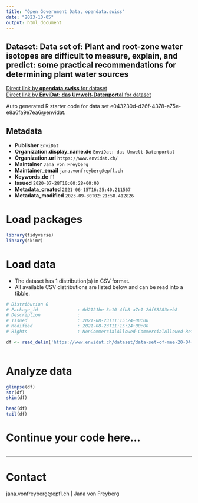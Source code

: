 ```yaml
---
title: "Open Government Data, opendata.swiss"
date: "2023-10-05"
output: html_document
---
```


## Dataset: Data set of: Plant and root-zone water isotopes are difficult to measure, explain, and predict: some practical recommendations for determining plant water sources



[Direct link by **opendata.swiss** for dataset](https://opendata.swiss/de/dataset/data-set-of-plant-and-root-zone-water-isotopes-are-difficult-to-measure-explain-and-predict-som)<br>
[Direct link by **EnviDat: das Umwelt-Datenportal** for dataset](https://www.envidat.ch/#/metadata/data-set-of-mee-20-04-264)

Auto generated R starter code for data set e043230d-d26f-4378-a75e-e8a6fa9e7ea6@envidat.

## Metadata

- **Publisher** `EnviDat`
- **Organization.display_name.de** `EnviDat: das Umwelt-Datenportal`
- **Organization.url** `https://www.envidat.ch/`
- **Maintainer** `Jana von Freyberg`
- **Maintainer_email** `jana.vonfreyberg@epfl.ch`
- **Keywords.de** `[]`
- **Issued** `2020-07-28T10:00:28+00:00`
- **Metadata_created** `2021-06-15T16:25:40.211567`
- **Metadata_modified** `2023-09-30T02:21:58.412826`


# Load packages

```r

library(tidyverse)
library(skimr)

```

# Load data

-   The dataset has 1 distribution(s) in CSV format.
-   All available CSV distributions are listed below and can be read into a tibble.

```r

# Distribution 0
# Package_id               : 6d2121be-3c10-4fb8-a7c1-2df68283ceb8
# Description              : 
# Issued                   : 2021-08-23T11:15:24+00:00
# Modified                 : 2021-08-23T11:15:24+00:00
# Rights                   : NonCommercialAllowed-CommercialAllowed-ReferenceRequired

df <- read_delim('https://www.envidat.ch/dataset/data-set-of-mee-20-04-264/resource/30659165-421b-49fb-baf3-1a20505c8554')



```

# Analyze data

```r

glimpse(df)
str(df)
skim(df)

head(df)
tail(df)

```

# Continue your code here...

```r

```

------------------------------------------------------------------------

# Contact

jana.vonfreyberg@epfl.ch | Jana von Freyberg
